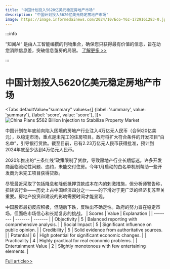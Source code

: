 ```yaml
---
title: "中国计划投入5620亿美元稳定房地产市场"
description: "中国计划投入5620亿美元稳定房地产市场"
image: https://image.informedainews.com/2024/10/Eco-Y6z-1729161283-0.jpg
---
```



:::info

“知闻AI“ 是由人工智能编撰的刊物集合，确保您只获得最有价值的信息，旨在助您消除信息差，突破信息茧房的局限。  [了解更多 >>](/)

:::

# 中国计划投入5620亿美元稳定房地产市场


<Tabs
	defaultValue="summary"
	values={[
	{label: 'summary', value: 'summary'},
	{label: 'score', value: 'score'},
]}>
<TabItem value="summary">
<img
  src="https://image.informedainews.com/2024/10/Eco-Y6z-1729161283-0.jpg"
  alt="China Plans $562 Billion Injection to Stabilize Property Market"
/>



中国计划在年底前向陷入困境的房地产行业注入4万亿元人民币（合5620亿美元），以稳定市场，重点是未完工的住房项目。政府将扩大符合条件的开发项目“白名单”，引导银行贷款。截至目前，已有2.23万亿元人民币获得批准，预计到2024年底至少达到4万亿元人民币。

2020年推出的“三条红线”政策限制了贷款，导致房地产行业长期低迷。许多开发商面临流动性问题、违约，未能交付住房。今年1月启动的白名单机制帮助一些开发商为未完工项目获得贷款。

尽管最近采取了包括降息和降低抵押贷款成本在内的刺激措施，但分析师警告称，扭转该行业——历史上占中国经济四分之一——的下滑对于更广泛的经济复苏至关重要。房地产投资和建设的影响需要时间才能显现。

中国股市最初反应积极，但随后下跌，反映出不确定性。政府的努力旨在稳定市场，但面临市场信心和长期复苏的挑战。
</TabItem>
<TabItem value="score">
	| Scores     | Value   | Explanation |
	| -------- | ------- | ------- |
	| Objectivity  | 5    | Balanced reporting with comprehensive analysis.    |
	| Social Impact | 5     | Significant influence on public opinion.    |
	| Credibility    | 5    | Solid evidence from authoritative sources.    |
	| Potential    | 6    | High potential for significant economic changes.    |
	| Practicality    | 4    | Highly practical for real economic problems.    |
	| Entertainment Value    | 2    | Slightly monotonous with few entertaining elements.    |
</TabItem>
</Tabs>

[Full article>>](https://asia.nikkei.com/Business/Markets/China-debt-crunch/China-s-financing-to-property-sector-to-top-562-billion-officials-say)
